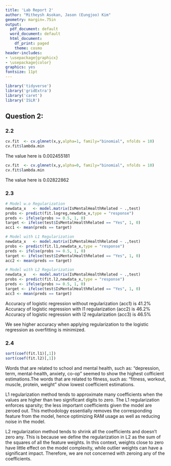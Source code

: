 ```yaml
---
title: 'Lab Report 2'
author: "Mitheysh Asokan, Jason (Eungjoo) Kim"
geometry: margin=.75in
output:
  pdf_document: default
  word_document: default
  html_document:
    df_print: paged
    theme: cosmo
header-includes:
- \usepackage{graphicx}
- \usepackage{color}
graphics: yes
fontsize: 11pt
---
```


<!-- You can check templates from this website and change html theme: https://www.datadreaming.org/post/r-markdown-theme-gallery/ -->
<!-- It won't affect the PDF or Word. -->

```r

library('tidyverse')
library('gridExtra')
library('caret')
library('ISLR')

```


\pagebreak

## Question 2: 

### 2.2

```r
cv.fit  <- cv.glmnet(x,y,alpha=1, family="binomial", nfolds = 10)
cv.fit$lambda.min
```

The value here is 0.002455181

```r
cv.fit  <- cv.glmnet(x,y,alpha=0, family="binomial", nfolds = 10)
cv.fit$lambda.min
```
The value here is 0.02822862

### 2.3

```r
# Model w.o Regularization
newdata_x   <- model.matrix(IsMentalHealthRelated ~ .,test)
probs <- predict(fit.logreg,newdata_x,type = "response")
preds <- ifelse(probs >= 0.5, 1, 0)
target <- ifelse(test$IsMentalHealthRelated == "Yes", 1, 0)
acc1 <- mean(preds == target)

# Model with L1 Regularization
newdata_x   <- model.matrix(IsMentalHealthRelated ~ .,test)
probs <- predict(fit.l1,newdata_x,type = "response")
preds <- ifelse(probs >= 0.5, 1, 0)
target <- ifelse(test$IsMentalHealthRelated == "Yes", 1, 0)
acc2 <- mean(preds == target)

# Model with L2 Regularization
newdata_x   <- model.matrix(IsMentalHealthRelated ~ .,test)
probs <- predict(fit.l2,newdata_x,type = "response")
preds <- ifelse(probs >= 0.5, 1, 0)
target <- ifelse(test$IsMentalHealthRelated == "Yes", 1, 0)
acc3 <- mean(preds == target)
```

Accuracy of logistic regression without regularization (acc1) is 41.2%
Accuracy of logistic regression with l1 regularization (acc2) is 46.2%
Accuracy of logistic regression with l2 regularization (acc3) is 46.5%

We see higher accuracy when applying regularization to the logistic regression as overfitting is minimized.

### 2.4
```r
sort(coef(fit.l1)[,1])
sort(coef(fit.l2)[,1])
```

Words that are related to school and mental health, such as: "depression, term, mental-health, anxiety, co-op" seemed to show the highest cofficient estimations.The words that are related to fitness, such as: "fitness, workout, muscle, protein, weight" show lowest coefficient estimations.

L1 regularization method tends to approximate many coefficients when the values are higher than two significant digits to zero. The L1 regularization enforces sparsity; the less important coefficients given the model are zeroed out. This methodology essentially removes the corresponding feature from the model, hence optimizing RAM usage as well as reducing noise in the model.

L2 regularization method tends to shrink all the coefficients and doesn't zero any. This is because we define the regularization in L2 as the sum of the squares of all the feature weights. In this context, weights close to zero have little effect on the model complexity, while outlier weights can have a significant impact. Therefore, we are not concerned with zeroing any of the coefficients. 

\pagebreak